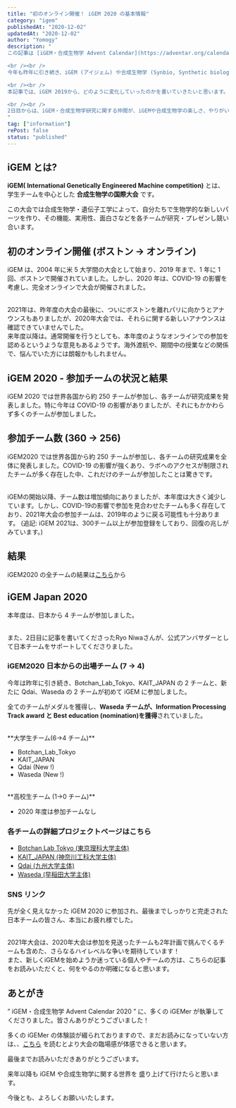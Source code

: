 ```yaml
---
title: "初のオンライン開催！ iGEM 2020 の基本情報"
category: "igem"
publishedAt: "2020-12-02"
updatedAt: "2020-12-02"
author: "Yomogy"
description: "
この記事は [iGEM・合成生物学 Advent Calendar](https://adventar.org/calendars/5333) 1日目の記事です。

<br /><br />
今年も昨年に引き続き、iGEM (アイジェム) や合成生物学 (Synbio, Synthetic biology)をもっと多くの人に興味を持ってもらいたいと思い、この ” iGEM・合成生物学 Advent Calendar 2020 ” を始めました。

<br /><br />
本記事では、iGEM 2019から、どのように変化していったのかを書いていきたいと思います。

<br /><br />
2日目からは、iGEM・合成生物学研究に関する仲間が、iGEMや合成生物学の楽しさ、やりがい、厳しさ(?)などを書いてくれました！　まだご覧になっていない方は、そちらも合わせてお楽しみください。
"
tag: ["information"]
rePost: false
status: "published"
---
```


## iGEM とは?

**iGEM( International Genetically Engineered Machine competition)** とは、学生チームを中心とした **合成生物学の国際大会** です。

<LinkCard url="https://igem.org/" size="large" />

この大会では合成生物学・遺伝子工学によって、自分たちで生物学的な新しいパーツを作り、その機能、実用性、面白さなどを各チームが研究・プレゼンし競い合います。

## 初のオンライン開催 (ボストン → オンライン)

iGEM は、2004 年に米 5 大学間の大会として始まり、2019 年まで、1 年に 1 回、ボストンで開催されていました。しかし、2020 年は、COVID-19 の影響を考慮し、完全オンラインで大会が開催されました。

<br />
2021年は、昨年度の大会の最後に、ついにボストンを離れパリに向かうとアナウンスもありましたが、2020年大会では、それらに関する新しいアナウンスは確認できていませんでした。
<br />
来年度以降は。通常開催を行うとしても、本年度のようなオンラインでの参加を認めるというような意見もあるようです。海外渡航や、期間中の授業などの関係で、悩んでいた方には朗報かもしれません。
<br />

## iGEM 2020 - 参加チームの状況と結果

iGEM 2020 では世界各国から約 250 チームが参加し、各チームが研究成果を発表しました。特に今年は COVID-19 の影響がありましたが、それにもかかわらず多くのチームが参加しました。

## 参加チーム数 (360 → 256)

iGEM2020 では世界各国から約 250 チームが参加し、各チームの研究成果を全体に発表しました。COVID-19 の影響が強くあり、ラボへのアクセスが制限されたチームが多く存在した中、これだけのチームが参加したことは驚きです。

<br />
iGEMの開始以降、チーム数は増加傾向にありましたが、本年度は大きく減少しています。しかし、COVID-19の影響で参加を見合わせたチームも多く存在しており、2021年大会の参加チームは、2019年のように戻る可能性も十分あります。
(追記: iGEM 2021は、300チーム以上が参加登録をしており、回復の兆しがみています。)

## 結果

iGEM2020 の全チームの結果は[こちら](https://2020.igem.org/Competition/Results)から

<LinkCard url="https://2020.igem.org/Competition/Results" size="small" />

## iGEM Japan 2020

本年度は、日本から 4 チームが参加しました。

<br />
また、2日目に記事を書いてくださったRyo Niwaさんが、公式アンバサダーとして日本チームをサポートしてくださりました。

### iGEM2020 日本からの出場チーム (7 → 4)

今年は昨年に引き続き、Botchan_Lab_Tokyo、KAIT_JAPAN の 2 チームと、新たに Qdai、Waseda の 2 チームが初めて iGEM に参加しました。

全てのチームがメダルを獲得し、**Waseda チームが、Information Processing Track award と Best education (nomination)を獲得**されていました。

<br />
**大学生チーム(6→4 チーム)**

- Botchan_Lab_Tokyo
- KAIT_JAPAN
- Qdai (New !)
- Waseda (New !)

<br />
**高校生チーム (1→0 チーム)**

- 2020 年度は参加チームなし

### 各チームの詳細プロジェクトページはこちら

- [Botchan Lab Tokyo (東京理科大学主体)](https://2020.igem.org/Team:Botchan_Lab_Tokyo)
- [KAIT_JAPAN (神奈川工科大学主体)](https://2020.igem.org/Team:KAIT_Japan)
- [Qdai (九州大学主体)](https://2020.igem.org/Team:Qdai)
- [Waseda (早稲田大学主体)](https://2020.igem.org/Team:Waseda)

### SNS リンク

<SNSCard url="https://x.com/BotchanLab/status/1330543904496766979" />
<SNSCard url="https://x.com/KAIT_JAPAN/status/1343011356715323398" />
<SNSCard url="https://x.com/igemqdai/status/1330541268703776774" />
<SNSCard url="https://x.com/Wasedaigem/status/1330564899676667905" />

先が全く見えなかった iGEM 2020 に参加され、最後までしっかりと完走された日本チームの皆さん、本当にお疲れ様でした。

<br />
2021年大会は、2020年大会は参加を見送ったチームも2年計画で挑んでくるチームも含めた、さらなるハイレベルな争いを期待しています！
<br />
また、新しくiGEMを始めようか迷っている個人やチームの方は、こちらの記事をお読みいただくと、何をやるのか明確になると思います。

<LinkCard url="https://yomogy.com/igem/how-to-start-igem/" size="small" />

## あとがき

” iGEM・合成生物学 Advent Calendar 2020 ” に、多くの iGEMer が執筆してくださりました。皆さんありがとうございました！

多くの iGEMer の体験談が綴られておりますので、まだお読みになっていない方は、、[こちら](https://adventar.org/calendars/533) を読むとより大会の臨場感が体感できると思います。

<LinkCard url="https://adventar.org/calendars/5333" size="small" />

最後までお読みいただきありがとうございます。

来年以降も iGEM や合成生物学に関する世界を 盛り上げて行けたらと思います。

今後とも、よろしくお願いいたします。
